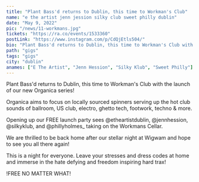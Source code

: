 ---
title: "Plant Bass'd returns to Dublin, this time to Workman's Club"
name: "e the artist jenn jession silky club sweet philly dublin"
date: "May 9, 2022"
pic: "/news/11-workmans.jpg"
tickets: "https://ra.co/events/1533360"
postLink: "https://www.instagram.com/p/CdQjEtls504/"
bio: "Plant Bass'd returns to Dublin, this time to Workman's Club with the launch of our new Organica series!"
path: "gigs"
tags: "gigs"
city: "dublin"
anames: ["E The Artist", "Jenn Hession", "Silky Klub", "Sweet Philly"]
---

Plant Bass'd returns to Dublin, this time to Workman's Club with the launch of our new Organica series!

Organica aims to focus on locally sourced spinners serving up the hot club sounds of ballroom, US club, electro, ghetto tech, footwork, techno & more.

Opening up our FREE launch party sees @etheartistdublin, @jennhession, @silkyklub, and @phillyholmes\_ taking on the Workmans Cellar.

We are thrilled to be back home after our stellar night at Wigwam and hope to see you all there again!

This is a night for everyone. Leave your stresses and dress codes at home and immerse in the hate defying and freedom inspiring hard trax!

!FREE NO MATTER WHAT!
